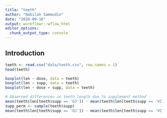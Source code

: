 ```yaml
---
title: "teeth"
author: "Nabilah Sammudin"
date: "2020-09-16"
output: workflowr::wflow_html
editor_options:
  chunk_output_type: console
---
```


## Introduction

```r
teeth <- read.csv("data/teeth.csv", row.names = 1)
head(teeth)
```

```r
boxplot(len ~ dose, data = teeth)
boxplot(len ~ supp, data = teeth)
boxplot(len ~ dose + supp, data = teeth)

```

```r
# Observed differences in teeth length due to supplement method
mean(teeth$len[teeth$supp == 'OJ']) - mean(teeth$len[teeth$supp == 'VC'])
supp_perm <- sample(teeth$supp)
mean(teeth$len[teeth$supp == 'OJ']) - mean(teeth$len[teeth$supp == 'VC'])
```

